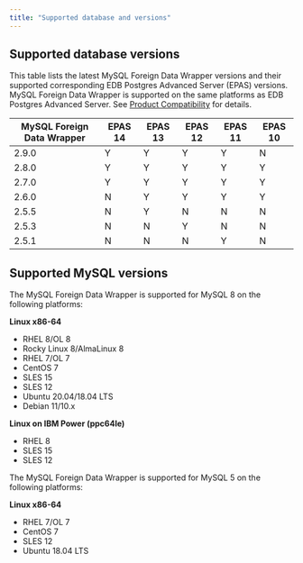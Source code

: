 ```yaml
---
title: "Supported database and versions"
---
```


## Supported database versions

This table lists the latest MySQL Foreign Data Wrapper versions and their supported corresponding EDB Postgres Advanced Server (EPAS) versions. MySQL Foreign Data Wrapper is supported on the same platforms as EDB Postgres Advanced Server. See [Product Compatibility](https://www.enterprisedb.com/platform-compatibility#epas) for details.

| MySQL Foreign Data Wrapper | EPAS 14 | EPAS 13 | EPAS 12 | EPAS 11 | EPAS 10 | 
| -------------------------- | ------- | ------- | ------- | ------- | ------- | 
| 2.9.0                      | Y       | Y       | Y       | Y       | N       |  
| 2.8.0                      | Y       | Y       | Y       | Y       | Y       |  
| 2.7.0                      | Y       | Y       | Y       | Y       | Y       |  
| 2.6.0                      | N       | Y       | Y       | Y       | Y       | 
| 2.5.5                      | N       | Y       | N       | N       | N       | 
| 2.5.3                      | N       | N       | Y       | N       | N       | 
| 2.5.1                      | N       | N       | N       | Y       | N       |  

## Supported MySQL versions

The MySQL Foreign Data Wrapper is supported for MySQL 8 on the following platforms:

**Linux x86-64**

 -   RHEL 8/OL 8
 -   Rocky Linux 8/AlmaLinux 8
 -   RHEL 7/OL 7
 -   CentOS 7
 -   SLES 15
 -   SLES 12
 -   Ubuntu 20.04/18.04 LTS
 -   Debian 11/10.x

**Linux on IBM Power (ppc64le)**

-   RHEL 8
-   SLES 15
-   SLES 12


The MySQL Foreign Data Wrapper is supported for MySQL 5 on the following platforms:

**Linux x86-64**

 -   RHEL 7/OL 7
 -   CentOS 7
 -   SLES 12
 -   Ubuntu 18.04 LTS


